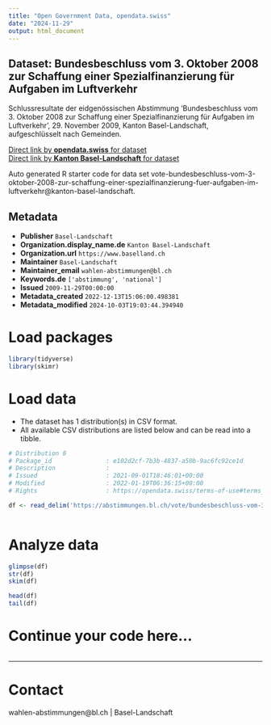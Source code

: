 ```yaml
---
title: "Open Government Data, opendata.swiss"
date: "2024-11-29"
output: html_document
---
```


## Dataset: Bundesbeschluss vom 3. Oktober 2008 zur Schaffung einer Spezialfinanzierung für Aufgaben im Luftverkehr

Schlussresultate der eidgenössischen Abstimmung 'Bundesbeschluss vom 3. Oktober 2008 zur Schaffung einer Spezialfinanzierung für Aufgaben im Luftverkehr', 29. November 2009, Kanton Basel-Landschaft, aufgeschlüsselt nach Gemeinden.

[Direct link by **opendata.swiss** for dataset](https://opendata.swiss/de/dataset/bundesbeschluss-vom-3-oktober-2008-zur-schaffung-einer-spezialfinanzierung-fur-aufgaben-im-luft)<br>
[Direct link by **Kanton Basel-Landschaft** for dataset](https://abstimmungen.bl.ch/vote/bundesbeschluss-vom-3-oktober-2008-zur-schaffung-einer-spezialfinanzierung-fuer-aufgaben-im-luftverkehr/data)

Auto generated R starter code for data set vote-bundesbeschluss-vom-3-oktober-2008-zur-schaffung-einer-spezialfinanzierung-fuer-aufgaben-im-luftverkehr@kanton-basel-landschaft.

## Metadata

- **Publisher** `Basel-Landschaft`
- **Organization.display_name.de** `Kanton Basel-Landschaft`
- **Organization.url** `https://www.baselland.ch`
- **Maintainer** `Basel-Landschaft`
- **Maintainer_email** `wahlen-abstimmungen@bl.ch`
- **Keywords.de** `['abstimmung', 'national']`
- **Issued** `2009-11-29T00:00:00`
- **Metadata_created** `2022-12-13T15:06:00.498381`
- **Metadata_modified** `2024-10-03T19:03:44.394940`


# Load packages

```r

library(tidyverse)
library(skimr)

```

# Load data

-   The dataset has 1 distribution(s) in CSV format.
-   All available CSV distributions are listed below and can be read into a tibble.

```r

# Distribution 0
# Package_id               : e102d2cf-7b3b-4837-a50b-9ac6fc92ce1d
# Description              : 
# Issued                   : 2021-09-01T18:46:01+00:00
# Modified                 : 2022-01-19T06:36:15+00:00
# Rights                   : https://opendata.swiss/terms-of-use#terms_by

df <- read_delim('https://abstimmungen.bl.ch/vote/bundesbeschluss-vom-3-oktober-2008-zur-schaffung-einer-spezialfinanzierung-fuer-aufgaben-im-luftverkehr/data-csv')



```

# Analyze data

```r

glimpse(df)
str(df)
skim(df)

head(df)
tail(df)

```

# Continue your code here...

```r

```

------------------------------------------------------------------------

# Contact

wahlen-abstimmungen@bl.ch | Basel-Landschaft
